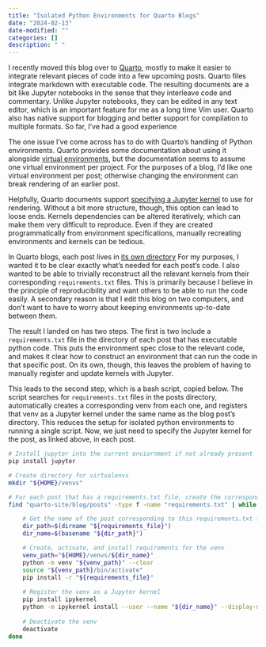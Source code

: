 ```yaml
---
title: "Isolated Python Environments for Quarto Blogs"
date: "2024-02-13"
date-modified: ""
categories: []
description: " "
---
```


I recently moved this blog over to [Quarto](https://quarto.org/), mostly to make it easier to
integrate relevant pieces of code into a few upcoming posts. Quarto files integrate markdown with
executable code. The resulting documents are a bit like Jupyter notebooks in the sense that they
interleave code and commentary. Unlike Jupyter notebooks, they can be edited in any text editor,
which is an important feature for me as a long time Vim user. Quarto also has native support for
blogging and better support for compilation to multiple formats. So far, I've had a good experience

The one issue I've come across has to do with Quarto's handling of Python environments.
Quarto provides some documentation about using it alongside 
[virtual environments](https://quarto.org/docs/projects/virtual-environments.html),
but the documentation seems to assume one virtual environment per project. For the purposes of a
blog, I'd like one virtual environment per post; otherwise changing the environment can break
rendering of an earlier post.

Helpfully, Quarto documents support 
[specifying a Jupyter kernel](https://quarto.org/docs/computations/python.html#kernel-selection)
to use for rendering. Without a bit more structure, though, this option can lead to loose ends.
Kernels dependencies can be altered iteratively, which can make them very difficult to reproduce.
Even if they are created programmatically from environment specifications, manually recreating
environments and kernels can be tedious.

In Quarto blogs, each post lives in 
[its own directory](https://quarto.org/docs/websites/website-blog.html#posts-directory)
For my purposes, I wanted it to be clear exactly what's needed for each post's code. I also wanted
to be able to trivially reconstruct all the relevant kernels from their corresponding
`requirements.txt` files. This is primarily because I believe in the principle of reproducibility
and want others to be able to run the code easily. A secondary reason is that I edit this blog on
two computers, and don't want to have to worry about keeping environments up-to-date between them.

The result I landed on has two steps. The first is two include a `requirements.txt` file in the
directory of each post that has executable python code. This puts the environment spec close to the
relevant code, and makes it clear how to construct an environment that can run the code in that
specific post. On its own, though, this leaves the problem of having to manually register and update
kernels with Jupyter.

This leads to the second step, which is a bash script, copied below. The script searches for
`requirements.txt` files in the posts directory, automatically creates a corresponding venv from
each one, and registers that venv as a Jupyter kernel under the same name as the blog post's
directory. This reduces the setup for isolated python environments to running a single script. Now,
we just need to specify the Jupyter kernel for the post, as linked above, in each post.

```bash
# Install jupyter into the current enviornment if not already present
pip install jupyter

# Create directory for virtualenvs
mkdir "${HOME}/venvs"

# For each post that has a requirements.txt file, create the corresponding kernel
find "quarto-site/blog/posts" -type f -name "requirements.txt" | while read requirements_file; do

    # Get the name of the post corresponding to this requirements.txt file
    dir_path=$(dirname "${requirements_file}")
    dir_name=$(basename "${dir_path}")

    # Create, activate, and install requirements for the venv
    venv_path="${HOME}/venvs/${dir_name}"
    python -m venv "${venv_path}" --clear 
    source "${venv_path}/bin/activate"
    pip install -r "${requirements_file}"
    
    # Register the venv as a Jupyter kernel
    pip install ipykernel
    python -m ipykernel install --user --name "${dir_name}" --display-name "${dir_name}"
    
    # Deactivate the venv
    deactivate
done
```
